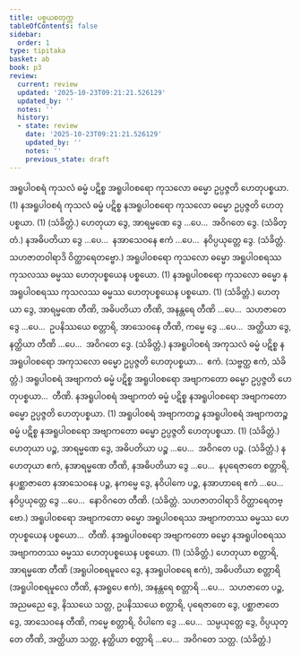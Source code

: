 ```yaml
---
title: ပစ္စယစတုက္က
tableOfContents: false
sidebar:
  order: 1
type: tipitaka
basket: ab
book: p3
review:
  current: review
  updated: '2025-10-23T09:21:21.526129'
  updated_by: ''
  notes: ''
  history:
  - state: review
    date: '2025-10-23T09:21:21.526129'
    updated_by: ''
    notes: ''
    previous_state: draft
---
```



<ReviewStatus review={frontmatter.review} showDetails={true} />

<HypothesisAnnotation frontmatter={frontmatter} />

<DynamicBreadcrumb />

<Division number="77" book="p3" e="ch" v="39" p="444">

<Paragraph number="2540" book="p3">
အရူပါဝစရံ ကုသလံ ဓမ္မံ ပဋိစ္စ အရူပါဝစရော ကုသလော ဓမ္မော ဥပ္ပဇ္ဇတိ ဟေတုပစ္စယာ. (1)
</Paragraph>

<Paragraph number="2541" book="p3">
နအရူပါဝစရံ ကုသလံ ဓမ္မံ ပဋိစ္စ နအရူပါဝစရော ကုသလော ဓမ္မော ဥပ္ပဇ္ဇတိ ဟေတုပစ္စယာ. (1) (သံခိတ္တံ.)
</Paragraph>

</Division>
<Division number="78" book="p3" e="ch" v="39" p="445">

<Paragraph number="2542" book="p3">
ဟေတုယာ ဒွေ, အာရမ္မဏေ ဒွေ …ပေ…  အဝိဂတေ ဒွေ. (သံခိတ္တံ.)
</Paragraph>

<Paragraph number="2543" book="p3">
နအဓိပတိယာ ဒွေ …ပေ…  နအာသေဝနေ ဧကံ …ပေ…  နဝိပ္ပယုတ္တေ ဒွေ. (သံခိတ္တံ. သဟဇာတဝါရာဒိ ဝိတ္ထာရေတဗ္ဗော.)
</Paragraph>

</Division>
<Division number="79" book="p3" e="ch" v="39" p="445">

<Paragraph number="2544" book="p3">
အရူပါဝစရော ကုသလော ဓမ္မော အရူပါဝစရဿ ကုသလဿ ဓမ္မဿ ဟေတုပစ္စယေန ပစ္စယော. (1)
</Paragraph>

<Paragraph number="2545" book="p3">
နအရူပါဝစရော ကုသလော ဓမ္မော နအရူပါဝစရဿ ကုသလဿ ဓမ္မဿ ဟေတုပစ္စယေန ပစ္စယော. (1) (သံခိတ္တံ.)
</Paragraph>

</Division>
<Division number="80" book="p3" e="ch" v="39" p="445">

<Paragraph number="2546" book="p3">
ဟေတုယာ ဒွေ, အာရမ္မဏေ တီဏိ, အဓိပတိယာ တီဏိ, အနန္တရေ တီဏိ …ပေ…  သဟဇာတေ ဒွေ …ပေ…  ဥပနိဿယေ စတ္တာရိ, အာသေဝနေ တီဏိ, ကမ္မေ ဒွေ …ပေ…  အတ္ထိယာ ဒွေ, နတ္ထိယာ တီဏိ …ပေ…  အဝိဂတေ ဒွေ. (သံခိတ္တံ.)
</Paragraph>

</Division>
<Division number="81" book="p3" e="ch" v="39" p="445">

<Paragraph number="2547" book="p3">
နအရူပါဝစရံ အကုသလံ ဓမ္မံ ပဋိစ္စ နအရူပါဝစရော အကုသလော ဓမ္မော ဥပ္ပဇ္ဇတိ ဟေတုပစ္စယာ…  ဧကံ. (သဗ္ဗတ္ထ ဧကံ, သံခိတ္တံ.)
</Paragraph>

<Paragraph number="2548" book="p3">
အရူပါဝစရံ အဗျာကတံ ဓမ္မံ ပဋိစ္စ အရူပါဝစရော အဗျာကတော ဓမ္မော ဥပ္ပဇ္ဇတိ ဟေတုပစ္စယာ…  တီဏိ.
</Paragraph>

<Paragraph number="2549" book="p3">
နအရူပါဝစရံ အဗျာကတံ ဓမ္မံ ပဋိစ္စ နအရူပါဝစရော အဗျာကတော ဓမ္မော ဥပ္ပဇ္ဇတိ ဟေတုပစ္စယာ. (1)
</Paragraph>

<Paragraph number="2550" book="p3">
အရူပါဝစရံ အဗျာကတဉ္စ နအရူပါဝစရံ အဗျာကတဉ္စ ဓမ္မံ ပဋိစ္စ နအရူပါဝစရော အဗျာကတော ဓမ္မော ဥပ္ပဇ္ဇတိ ဟေတုပစ္စယာ. (1) (သံခိတ္တံ.)
</Paragraph>

</Division>
<Division number="82" book="p3" e="ch" v="39" p="445">

<Paragraph number="2551" book="p3">
ဟေတုယာ ပဉ္စ, အာရမ္မဏေ ဒွေ, အဓိပတိယာ ပဉ္စ …ပေ…  အဝိဂတေ ပဉ္စ. (သံခိတ္တံ.)
</Paragraph>

<Paragraph number="2552" book="p3">
နဟေတုယာ ဧကံ, နအာရမ္မဏေ တီဏိ, နအဓိပတိယာ ဒွေ …ပေ…  နပုရေဇာတေ စတ္တာရိ, နပစ္ဆာဇာတေ နအာသေဝနေ ပဉ္စ, နကမ္မေ ဒွေ, နဝိပါကေ ပဉ္စ, နအာဟာရေ ဧကံ …ပေ…  နဝိပ္ပယုတ္တေ ဒွေ …ပေ…  နောဝိဂတေ တီဏိ. (သံခိတ္တံ. သဟဇာတဝါရာဒိ ဝိတ္ထာရေတဗ္ဗော.)
</Paragraph>

</Division>
<Division number="83" book="p3" e="ch" v="39" p="445">

<Paragraph number="2553" book="p3">
အရူပါဝစရော အဗျာကတော ဓမ္မော အရူပါဝစရဿ အဗျာကတဿ ဓမ္မဿ ဟေတုပစ္စယေန ပစ္စယော…  တီဏိ.
</Paragraph>

<Paragraph number="2554" book="p3">
နအရူပါဝစရော အဗျာကတော ဓမ္မော နအရူပါဝစရဿ အဗျာကတဿ ဓမ္မဿ ဟေတုပစ္စယေန ပစ္စယော. (1) (သံခိတ္တံ.)
</Paragraph>

</Division>
<Division number="84" book="p3" e="ch" v="39" p="446">

<Paragraph number="2555" book="p3">
ဟေတုယာ စတ္တာရိ, အာရမ္မဏေ တီဏိ (အရူပါဝစရမူလေ ဒွေ, နအရူပါဝစရေ ဧကံ), အဓိပတိယာ စတ္တာရိ (အရူပါဝစရမူလေ တီဏိ, နအရူပေ ဧကံ), အနန္တရေ စတ္တာရိ …ပေ…  သဟဇာတေ ပဉ္စ, အညမညေ ဒွေ, နိဿယေ သတ္တ, ဥပနိဿယေ စတ္တာရိ, ပုရေဇာတေ ဒွေ, ပစ္ဆာဇာတေ ဒွေ, အာသေဝနေ တီဏိ, ကမ္မေ စတ္တာရိ, ဝိပါကေ ဒွေ …ပေ…  သမ္ပယုတ္တေ ဒွေ, ဝိပ္ပယုတ္တေ တီဏိ, အတ္ထိယာ သတ္တ, နတ္ထိယာ စတ္တာရိ …ပေ…  အဝိဂတေ သတ္တ. (သံခိတ္တံ.)
</Paragraph>
</Division>
